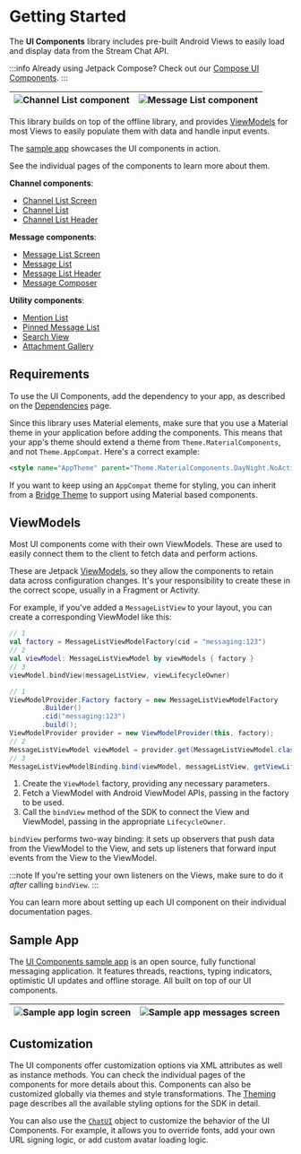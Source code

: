 
# Getting Started

The **UI Components** library includes pre-built Android Views to easily load and display data from the Stream Chat API.

:::info
Already using Jetpack Compose? Check out our [Compose UI Components](../03-compose/01-overview.mdx).
:::

| ![Channel List component](../assets/sample-channels-light.png) | ![Message List component](../assets/sample-messages-light.png) |
| --- | --- |

This library builds on top of the offline library, and provides [ViewModels](#viewmodels) for most Views to easily populate them with data and handle input events.

The [sample app](#sample-app) showcases the UI components in action.

See the individual pages of the components to learn more about them.

**Channel components**:

- [Channel List Screen](/02-ui-components/04-channel-list/01-channel-list-screen.mdx)
- [Channel List](/02-ui-components/04-channel-list/02-channel-list.mdx)
- [Channel List Header](/02-ui-components/05-channel-list-header.mdx)

**Message components**:

- [Message List Screen](/02-ui-components/06-message-list/01-message-list-screen.mdx)
- [Message List](/02-ui-components/06-message-list/02-message-list.mdx)
- [Message List Header](/02-ui-components/07-message-list-header.mdx)
- [Message Composer](/02-ui-components/08-message-composer/01-message-composer.mdx)

**Utility components**:

- [Mention List](../utility-components/mention-list)
- [Pinned Message List](../utility-components/pinned-message-list)
- [Search View](../utility-components/search-view)
- [Attachment Gallery](../utility-components/attachment-gallery)

## Requirements

To use the UI Components, add the dependency to your app, as described on the [Dependencies](../01-basics/02-installation.mdx#ui-components) page.

Since this library uses Material elements, make sure that you use a Material theme in your application before adding the components. This means that your app's theme should extend a theme from `Theme.MaterialComponents`, and not `Theme.AppCompat`. Here's a correct example:

```xml
<style name="AppTheme" parent="Theme.MaterialComponents.DayNight.NoActionBar">
```

If you want to keep using an `AppCompat` theme for styling, you can inherit from a [Bridge Theme](https://m2.material.io/develop/android/docs/getting-started#bridge-themes) to support using Material based components.

## ViewModels

Most UI components come with their own ViewModels. These are used to easily connect them to the client to fetch data and perform actions.

These are Jetpack [ViewModels](https://developer.android.com/topic/libraries/architecture/viewmodel), so they allow the components to retain data across configuration changes. It's your responsibility to create these in the correct scope, usually in a Fragment or Activity.

For example, if you've added a `MessageListView` to your layout, you can create a corresponding ViewModel like this:

<Tabs>
<TabItem value="kotlin" label="Kotlin">

```kotlin
// 1
val factory = MessageListViewModelFactory(cid = "messaging:123")
// 2
val viewModel: MessageListViewModel by viewModels { factory }
// 3
viewModel.bindView(messageListView, viewLifecycleOwner)
```
</TabItem>

<TabItem value="java" label="Java">

```java
// 1
ViewModelProvider.Factory factory = new MessageListViewModelFactory
        .Builder()
        .cid("messaging:123")
        .build();
ViewModelProvider provider = new ViewModelProvider(this, factory);
// 2
MessageListViewModel viewModel = provider.get(MessageListViewModel.class);
// 3
MessageListViewModelBinding.bind(viewModel, messageListView, getViewLifecycleOwner());
```
</TabItem>
</Tabs>

1. Create the `ViewModel` factory, providing any necessary parameters.
2. Fetch a ViewModel with Android ViewModel APIs, passing in the factory to be used.
3. Call the `bindView` method of the SDK to connect the View and ViewModel, passing in the appropriate `LifecycleOwner`.

`bindView` performs two-way binding: it sets up observers that push data from the ViewModel to the View, and sets up listeners that forward input events from the View to the ViewModel.

:::note
If you're setting your own listeners on the Views, make sure to do it _after_ calling `bindView`.
:::

You can learn more about setting up each UI component on their individual documentation pages.

## Sample App

The [UI Components sample app](https://github.com/GetStream/stream-chat-android/tree/main/stream-chat-android-ui-components-sample) is an open source, fully functional messaging application. It features threads, reactions, typing indicators, optimistic UI updates and offline storage. All built on top of our UI components.

| ![Sample app login screen](../assets/sample-login-dark.png) | ![Sample app messages screen](../assets/sample-messages-dark.png) |
| --- | --- |

## Customization

The UI components offer customization options via XML attributes as well as instance methods. You can check the individual pages of the components for more details about this. Components can also be customized globally via themes and style transformations. The [Theming](02-general-customization/01-theming.mdx) page describes all the available styling options for the SDK in detail.

You can also use the [`ChatUI`](../customizing-components) object to customize the behavior of the UI Components. For example, it allows you to override fonts, add your own URL signing logic, or add custom avatar loading logic.
